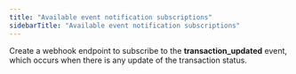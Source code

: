 ```yaml
---
title: "Available event notification subscriptions"
sidebarTitle: "Available event notification subscriptions"
---
```


Create a webhook endpoint to subscribe to the **transaction_updated** event, which occurs when there is any update of the transaction status.